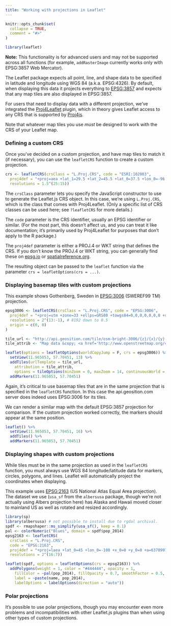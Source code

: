 ```yaml
---
title: "Working with projections in Leaflet"
---
```


```r
knitr::opts_chunk$set(
  collapse = TRUE,
  comment = "#>"
)
```

```r
library(leaflet)
```

**Note:** This functionality is for advanced users and may not be supported across all functions (for example, `addRasterImage` currently works only with EPSG:3857 Web Mercator).

The Leaflet package expects all point, line, and shape data to be specified in latitude and longitude using WGS 84 (a.k.a. EPSG:4326). By default, when displaying this data it projects everything to [EPSG:3857](https://spatialreference.org/ref/epsg/3857/) and expects that any map tiles are also displayed in EPSG:3857.

For users that need to display data with a different projection, we've integrated the [Proj4Leaflet](https://github.com/kartena/Proj4Leaflet) plugin, which in theory gives Leaflet access to any CRS that is supported by [Proj4js](http://proj4js.org/).

Note that whatever map tiles you use _must_ be designed to work with the CRS of your Leaflet map.

### Defining a custom CRS

Once you've decided on a custom projection, and have map tiles to match it (if necessary), you can use the `leafletCRS` function to create a custom projection.

```r
crs <- leafletCRS(crsClass = "L.Proj.CRS", code = "ESRI:102003",
  proj4def = "+proj=aea +lat_1=29.5 +lat_2=45.5 +lat_0=37.5 +lon_0=-96 +x_0=0 +y_0=0 +datum=WGS84 +units=m +no_defs",
  resolutions = 1.5^(25:15))
```

The `crsClass` parameter lets you specify the JavaScript constructor to use to generate the Leaflet.js CRS object. In this case, we're using `L.Proj.CRS`, which is the class that comes with Proj4Leaflet. (Only a specific list of CRS classes can be used here; see `?leafletCRS` for more details.)

The `code` parameter is the CRS identifier, usually an EPSG identifier or similar. (For the most part, this doesn't affect us, and you can treat it like documentation; it's primarily used by Proj4Leaflet for purposes that don't apply to the R package.)

The `proj4def` parameter is either a PROJ.4 or WKT string that defines the CRS. If you don't know the PROJ.4 or WKT string, you can generally find these on [epsg.io](https://epsg.io/) or [spatialreference.org](https://spatialreference.org/).

The resulting object can be passed to the `leaflet` function via the parameter `crs = leafletOptions(crs = ...)`.

### Displaying basemap tiles with custom projections

This example shows Gothenberg, Sweden in [EPSG:3006](http://epsg.io/3006) (SWEREF99 TM) projection.

```r
epsg3006 <- leafletCRS(crsClass = "L.Proj.CRS", code = "EPSG:3006",
  proj4def = "+proj=utm +zone=33 +ellps=GRS80 +towgs84=0,0,0,0,0,0,0 +units=m +no_defs",
  resolutions = 2^(13:-1), # 8192 down to 0.5
  origin = c(0, 0)
)

tile_url <- "http://api.geosition.com/tile/osm-bright-3006/{z}/{x}/{y}.png"
tile_attrib <- "Map data &copy; <a href='http://www.openstreetmap.org/copyright'>OpenStreetMap contributors</a>, Imagery &copy; 2013 <a href='http://www.kartena.se/'>Kartena</a>"

leaflet(options = leafletOptions(worldCopyJump = F, crs = epsg3006)) %>%
  setView(11.965053, 57.70451, 13) %>%
  addTiles(urlTemplate = tile_url,
    attribution = tile_attrib,
    options = tileOptions(minZoom = 0, maxZoom = 14, continuousWorld = T)) %>%
  addMarkers(11.965053, 57.70451)
```

Again, it's critical to use basemap tiles that are in the same projection that is specified in the `leafletCRS` function. In this case the api.geosition.com server does indeed uses EPSG:3006 for its tiles.

We can render a similar map with the default EPSG:3857 projection for comparison. If the custom projection worked correctly, the markers should appear at the same position.

```r
leaflet() %>%
  setView(11.965053, 57.70451, 16) %>%
  addTiles() %>%
  addMarkers(11.965053, 57.70451)
```

### Displaying shapes with custom projections

While tiles must be in the same projection as used in the `leafletCRS` function, you must always use WGS 84 longitude/latitude data for markers, circles, polygons, and lines. Leaflet will automatically project the coordinates when displaying.

This example uses [EPSG:2163](https://epsg.io/2163) (US National Atlas Equal Area projection). The dataset we use (`usa_sf` from the `albersusa` package, though we're not actually using Albers projection here) has Alaska and Hawaii moved closer to mainland US as well as rotated and resized accordingly.

```r
library(sp)
library(albersusa) # not possible to install due to rgdal archival.
spdf <- rmapshaper::ms_simplify(usa_sf(), keep = 0.1)
pal <- colorNumeric("Blues", domain = spdf$pop_2014)
epsg2163 <- leafletCRS(
  crsClass = "L.Proj.CRS",
  code = "EPSG:2163",
  proj4def = "+proj=laea +lat_0=45 +lon_0=-100 +x_0=0 +y_0=0 +a=6370997 +b=6370997 +units=m +no_defs",
  resolutions = 2^(16:7))

leaflet(spdf, options = leafletOptions(crs = epsg2163)) %>%
  addPolygons(weight = 1, color = "#444444", opacity = 1,
    fillColor = ~pal(pop_2014), fillOpacity = 0.7, smoothFactor = 0.5,
    label = ~paste(name, pop_2014),
    labelOptions = labelOptions(direction = "auto"))
```

### Polar projections

It's possible to use polar projections, though you may encounter even more problems and incompatibilities with other Leaflet.js plugins than when using other types of custom projections. 

<!-- You can refer to [this set of examples](http://rpubs.com/bhaskarvk/leaflet-polarmaps) by Bhaskar Karambelkar to get started. -->
